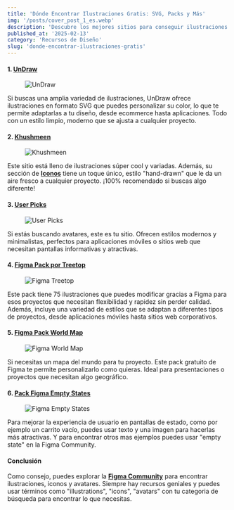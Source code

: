 ```yaml
---
title: 'Dónde Encontrar Ilustraciones Gratis: SVG, Packs y Más'
img: '/posts/cover_post_1_es.webp'
description: 'Descubre los mejores sitios para conseguir ilustraciones gratis de alta calidad para tus proyectos.'
published_at: '2025-02-13'
category: 'Recursos de Diseño'
slug: 'donde-encontrar-ilustraciones-gratis'
---
```



#### 1. [**UnDraw**](https://undraw.co/)

<figure className="w-full md:w-1/2 mx-auto md:mx-0">
	<img className="rounded-sm" src={undraw.src} alt="UnDraw" />
</figure>

Si buscas una amplia variedad de ilustraciones, UnDraw ofrece ilustraciones en formato SVG que puedes personalizar su color, lo que te permite adaptarlas a tu diseño, desde ecommerce hasta aplicaciones. Todo con un estilo limpio, moderno que se ajusta a cualquier proyecto.

#### 2. [**Khushmeen**](https://khushmeen.com/illustrations)

<figure className="w-full md:w-1/2 mx-auto md:mx-0">
	<img className="rounded-sm" src={khushmeen.src} alt="Khushmeen" />
</figure>

Este sitio está lleno de ilustraciones súper cool y variadas. Además, su sección de [**Iconos**](https://khushmeen.com/icons) tiene un toque único, estilo "hand-drawn" que le da un aire fresco a cualquier proyecto. ¡100% recomendado si buscas algo diferente!

#### 3. [**User Picks**](https://userpics.craftwork.design/)

<figure className="w-full md:w-1/2 mx-auto md:mx-0">
	<img className="rounded-sm" src={userpicks.src} alt="User Picks" />
</figure>

Si estás buscando avatares, este es tu sitio. Ofrecen estilos modernos y minimalistas, perfectos para aplicaciones móviles o sitios web que necesitan pantallas informativas y atractivas.

#### 4. [**Figma Pack por Treetop**](https://www.figma.com/community/file/883778082594341562/free-75-illustrations-surface-pack)

<figure className="w-full md:w-1/2 mx-auto md:mx-0">
	<img className="rounded-sm" src={figmaTreetop.src} alt="Figma Treetop" />
</figure>
Este pack tiene 75 ilustraciones que puedes modificar gracias a Figma para esos proyectos que
necesitan flexibilidad y rapidez sin perder calidad. Además, incluye una variedad de estilos que se
adaptan a diferentes tipos de proyectos, desde aplicaciones móviles hasta sitios web corporativos.

#### 5. [**Figma Pack World Map**](https://www.figma.com/community/file/1088880922172937471/figma-world-map)

<figure className="w-full md:w-1/2 mx-auto md:mx-0">
	<img className="rounded-sm" src={maps.src} alt="Figma World Map" />
</figure>

Si necesitas un mapa del mundo para tu proyecto. Este pack gratuito de Figma te permite personalizarlo como quieras. Ideal para presentaciones o proyectos que necesitan algo geográfico.

#### 6. [**Pack Figma Empty States**](https://www.figma.com/community/file/931094174831888421)

<figure className="w-full md:w-1/2 mx-auto md:mx-0">
	<img className="rounded-sm" src={empty.src} alt="Figma Empty States" />
</figure>

Para mejorar la experiencia de usuario en pantallas de estado, como por ejemplo un carrito vacío, puedes usar texto y una imagen para hacerlas más atractivas. Y para encontrar otros mas ejemplos puedes usar "empty state" en la Figma Community.

#### Conclusión

Como consejo, puedes explorar la [**Figma Community**](https://www.figma.com/community) para encontrar ilustraciones, iconos y avatares. Siempre hay recursos geniales y puedes usar términos como "illustrations", "icons", "avatars" con tu categoria de búsqueda para encontrar lo que necesitas.
